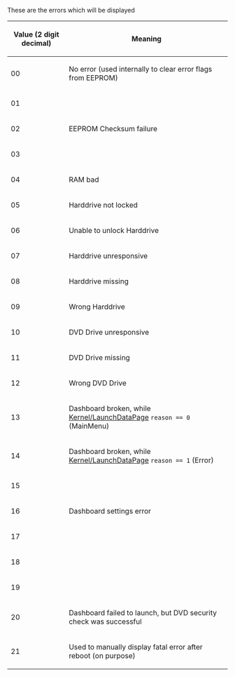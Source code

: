 These are the errors which will be displayed 

{| class="wikitable"
!Value (2 digit decimal)
!Meaning
|-
|00
|No error (used internally to clear error flags from EEPROM)
|-
|01
|
|-
|02
|EEPROM Checksum failure
|-
|03
|
|-
|04
|RAM bad
|-
|05
|Harddrive not locked
|-
|06
|Unable to unlock Harddrive
|-
|07
|Harddrive unresponsive{{citation needed}}
|-
|08
|Harddrive missing
|-
|09
|Wrong Harddrive{{citation needed}}
|-
|10
|DVD Drive unresponsive
|-
|11
|DVD Drive missing
|-
|12
|Wrong DVD Drive{{citation needed}}
|-
|13
|Dashboard broken, while [[Kernel/LaunchDataPage]] <code>reason == 0</code> (MainMenu)
|-
|14
|Dashboard broken, while [[Kernel/LaunchDataPage]] <code>reason == 1</code> (Error)
|-
|15
|
|-
|16
|Dashboard settings error{{citation needed}}
|-
|17
|
|-
|18
|
|-
|19
|
|-
|20
|Dashboard failed to launch, but DVD security check was successful
|-
|21
|Used to manually display fatal error after reboot (on purpose)
|}
